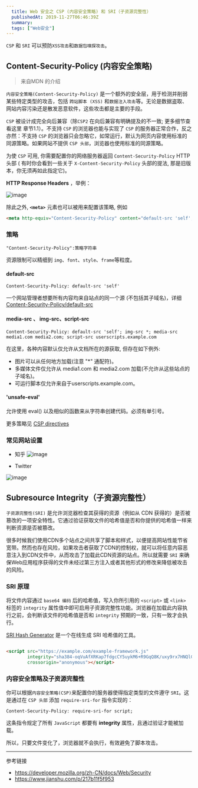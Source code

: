 ```yaml
---
  title: Web 安全之 CSP (内容安全策略) 和 SRI（子资源完整性）
  publishedAt: 2019-11-27T06:46:39Z
  summary:  
  tags: ["Web安全"]
---
```


`CSP` 和 `SRI` 可以预防`XSS攻击`和`数据包嗅探攻击`。

## Content-Security-Policy (内容安全策略)

> 来自MDN 的介绍

`内容安全策略(Content-Security-Policy)` 是一个额外的安全层，用于检测并削弱某些特定类型的攻击，包括 `跨站脚本 (XSS)` 和`数据注入攻击`等。无论是数据盗取、网站内容污染还是散发恶意软件，这些攻击都是主要的手段。

`CSP` 被设计成完全向后兼容（除`CSP2` 在向后兼容有明确提及的不一致;  更多细节查看这里 章节1.1）。不支持 `CSP` 的浏览器也能与实现了 `CSP` 的服务器正常合作，反之亦然：不支持 `CSP` 的浏览器只会忽略它，如常运行，默认为网页内容使用标准的同源策略。如果网站不提供 `CSP 头部`，浏览器也使用标准的同源策略。

为使 `CSP` 可用, 你需要配置你的网络服务器返回  `Content-Security-Policy`  HTTP头部 ( 有时你会看到一些关于 `X-Content-Security-Policy` 头部的提法, 那是旧版本，你无须再如此指定它)。

**HTTP Response Headers** ，举例：

![image](https://user-images.githubusercontent.com/8676711/69699849-eca53900-1123-11ea-85a5-3e39de585b20.png)

除此之外,  **`<meta>`**  元素也可以被用来配置该策略, 例如

```html
<meta http-equiv="Content-Security-Policy" content="default-src 'self'; img-src https://*; child-src 'none';">
```


### 策略

```
"Content-Security-Policy":策略字符串
```

资源限制可以精细到 `img`、`font`、`style`、`frame`等粒度。

#### default-src

```
Content-Security-Policy: default-src 'self'
```
一个网站管理者想要所有内容均来自站点的同一个源 (不包括其子域名)，详细 [Content-Security-Policy/default-src](https://developer.mozilla.org/zh-CN/docs/Web/HTTP/Headers/Content-Security-Policy/default-src)

#### media-src 、 img-src、script-src 

```
Content-Security-Policy: default-src 'self'; img-src *; media-src media1.com media2.com; script-src userscripts.example.com
```

在这里，各种内容默认仅允许从文档所在的源获取, 但存在如下例外:

- 图片可以从任何地方加载(注意 "*" 通配符)。
- 多媒体文件仅允许从 media1.com 和 media2.com 加载(不允许从这些站点的子域名)。
- 可运行脚本仅允许来自于userscripts.example.com。

#### 'unsafe-eval'

允许使用 eval() 以及相似的函数来从字符串创建代码。必须有单引号。



更多策略见 [CSP directives](https://developer.mozilla.org/zh-CN/docs/Web/HTTP/Headers/Content-Security-Policy)

### 常见网站设置

- 知乎
![image](https://user-images.githubusercontent.com/8676711/69709055-a78b0200-1137-11ea-9793-ea68f2256c77.png)


- Twitter

![image](https://user-images.githubusercontent.com/8676711/69708943-76aacd00-1137-11ea-90a5-914c080a0fa2.png)



## Subresource Integrity（子资源完整性）

`子资源完整性(SRI)` 是允许浏览器检查其获得的资源（例如从 CDN 获得的）是否被篡改的一项安全特性。它通过验证获取文件的哈希值是否和你提供的哈希值一样来判断资源是否被篡改。

很多时候我们使用CDN多个站点之间共享了脚本和样式，以便提高网站性能节省宽带。然而也存在风险，如果攻击者获取了CDN的控制权，就可以将任意内容恶意注入到CDN文件中，从而攻击了加载此CDN资源的站点。所以就需要 `SRI` 来确保Web应用程序获得的文件未经过第三方注入或者其他形式的修改来降低被攻击的风险。

### SRI 原理

将文件内容通过 `base64 编码` 后的哈希值，写入你所引用的 `<script>` 或 `<link>` 标签的 `integrity` 属性值中即可启用子资源完整性功能。浏览器在加载此内容执行之前，会判断该文件的哈希值是否和 `integrity` 预期的一致，只有一致才会执行。

[SRI Hash Generator](https://www.srihash.org/) 是一个在线生成 SRI 哈希值的工具。

```html

<script src="https://example.com/example-framework.js"
        integrity="sha384-oqVuAfXRKap7fdgcCY5uykM6+R9GqQ8K/uxy9rx7HNQlGYl1kPzQho1wx4JwY8wC"
        crossorigin="anonymous"></script>
```

### 内容安全策略及子资源完整性

你可以根据`内容安全策略(CSP)`来配置你的服务器使得指定类型的文件遵守 `SRI`。这是通过在 `CSP 头部` 添加 `require-sri-for` 指令实现的：

```
Content-Security-Policy: require-sri-for script;
```
这条指令规定了所有 `JavaScript` 都要有 **integrity** 属性，且通过验证才能被加载。

所以，只要文件变化了，浏览器就不会执行，有效避免了脚本攻击。



---
参考链接

- https://developer.mozilla.org/zh-CN/docs/Web/Security
- https://www.jianshu.com/p/217b11f5f953

